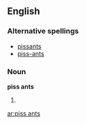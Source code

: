 ==English==

===Alternative spellings===
* [[pissants]]
* [[piss-ants]]

===Noun===
'''piss ants'''

# {{plural of|piss ant}}

[[ar:piss ants]]